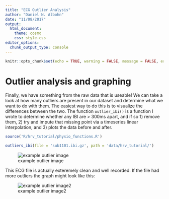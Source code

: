 ```yaml
---
title: "ECG Outlier Analysis"
author: "Daniel N. Albohn"
date: "11/08/2017"
output: 
  html_document:
    theme: cosmo
    css: style.css
editor_options: 
  chunk_output_type: console
---
```


```r
knitr::opts_chunk$set(echo = TRUE, warning = FALSE, message = FALSE, error = FALSE, eval = FALSE)
```

# Outlier analysis and graphing
Finally, we have something from the raw data that is useable! We can take a look at
how many outliers are present in our dataset and determine what we want to do with
them. The easiest way to do this is to visualize the differences between the two.
The function `outlier_ibi()` is a function I wrote to determine whether any IBI
are > 300ms apart, and if so 1) remove them, 2) try and impute that missing point
via a timeseries linear interpolation, and 3) plots the data before and after.

```r
source('R/hrv_tutorial/physio_functions.R')

outliers_ibi(file = 'sub1101.ibi.gz', path = 'data/hrv_tutorial/')
```

![example outlier image](data/plots/sub1101_plot.png)

This ECG file is actually exteremely clean and well recorded. If the file had
more outliers the graph might look like this:

![example outlier image2](img/1012_plot.png)

